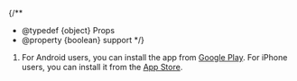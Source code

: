 
{/**
  * @typedef {object} Props
  * @property {boolean} support
  */}

1. For Android users, you can install the app from [Google Play](https://play.google.com/store/apps/details?id=us.zoom.videomeetings). For iPhone users, you can install it from the [App Store](https://itunes.apple.com/us/app/id546505307).

<Support lang="en" show={props.support} />
